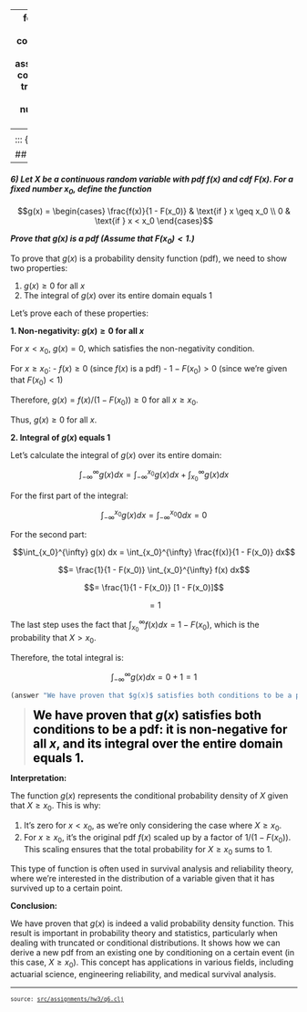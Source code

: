 
---
format:
  html: {toc: true, toc-depth: 3, theme: cosmo, number-sections: false, output-file: assignments.hw3.q6.html}
code-block-background: true
include-in-header: {text: '<link rel = "icon" href = "data:," />'}
toc-title-numbers: false
number-depth: 0

---
<style></style><style>.printedClojure .sourceCode {
  background-color: transparent;
  border-style: none;
}
</style><style>.clay-limit-image-width .clay-image {max-width: 100%}
.clay-side-by-side .sourceCode {margin: 0}
.clay-side-by-side {margin: 1em 0}
</style>
<script src="assignments.hw3.q6_files/md-default0.js" type="text/javascript"></script><script src="assignments.hw3.q6_files/md-default1.js" type="text/javascript"></script><script src="assignments.hw3.q6_files/katex2.js" type="text/javascript"></script><link href="https://cdn.jsdelivr.net/npm/katex@0.16.10/dist/katex.min.css" rel="stylesheet" type="text/css" />

::: {.sourceClojure}
```clojure
(ns assignments.hw3.q6
  (:require
    [assignments.hw3.utils :refer :all]))
```
:::


## Question 6
---

#### *6) Let X be a continuous random variable with pdf $f(x)$ and cdf $F(x)$. For a fixed number $x_0$, define the function*

$$g(x) = \begin{cases} 
    \frac{f(x)}{1 - F(x_0)} & \text{if } x \geq x_0 \\
    0 & \text{if } x < x_0
\end{cases}$$

***Prove that $g(x)$ is a pdf (Assume that $F(x_0) < 1$.)***

To prove that $g(x)$ is a probability density function (pdf), we need to show two properties:

1. $g(x) \geq 0$ for all $x$
2. The integral of $g(x)$ over its entire domain equals 1

Let's prove each of these properties:

**1. Non-negativity: $g(x) \geq 0$ for all $x$**

For $x < x_0$, $g(x) = 0$, which satisfies the non-negativity condition.

For $x \geq x_0$:
- $f(x) \geq 0$ (since $f(x)$ is a pdf)
- $1 - F(x_0) > 0$ (since we're given that $F(x_0) < 1$)

Therefore, $g(x) = f(x) / (1 - F(x_0)) \geq 0$ for all $x \geq x_0$.

Thus, $g(x) \geq 0$ for all $x$.

**2. Integral of $g(x)$ equals 1**

Let's calculate the integral of $g(x)$ over its entire domain:

$$\int_{-\infty}^{\infty} g(x) dx = \int_{-\infty}^{x_0} g(x) dx + \int_{x_0}^{\infty} g(x) dx$$

For the first part of the integral:

$$\int_{-\infty}^{x_0} g(x) dx = \int_{-\infty}^{x_0} 0 dx = 0$$

For the second part:

$$\int_{x_0}^{\infty} g(x) dx = \int_{x_0}^{\infty} \frac{f(x)}{1 - F(x_0)} dx$$

$$= \frac{1}{1 - F(x_0)} \int_{x_0}^{\infty} f(x) dx$$

$$= \frac{1}{1 - F(x_0)} [1 - F(x_0)]$$

$$= 1$$

The last step uses the fact that $\int_{x_0}^{\infty} f(x) dx = 1 - F(x_0)$, which is the probability that $X > x_0$.

Therefore, the total integral is:

$$\int_{-\infty}^{\infty} g(x) dx = 0 + 1 = 1$$


::: {.sourceClojure}
```clojure
(answer "We have proven that $g(x)$ satisfies both conditions to be a pdf: it is non-negative for all $x$, and its integral over the entire domain equals 1.")
```
:::


> <span style="color: black; font-size: 1.5em;">**We have proven that $g(x)$ satisfies both conditions to be a pdf: it is non-negative for all $x$, and its integral over the entire domain equals 1.**</span>

**Interpretation:**

The function $g(x)$ represents the conditional probability density of $X$ given that $X \geq x_0$. This is why:

1. It's zero for $x < x_0$, as we're only considering the case where $X \geq x_0$.
2. For $x \geq x_0$, it's the original pdf $f(x)$ scaled up by a factor of $1 / (1 - F(x_0))$. This scaling ensures that the total probability for $X \geq x_0$ sums to 1.

This type of function is often used in survival analysis and reliability theory, where we're interested in the distribution of a variable given that it has survived up to a certain point.

**Conclusion:**

We have proven that $g(x)$ is indeed a valid probability density function. This result is important in probability theory and statistics, particularly when dealing with truncated or conditional distributions. It shows how we can derive a new pdf from an existing one by conditioning on a certain event (in this case, $X \geq x_0$). This concept has applications in various fields, including actuarial science, engineering reliability, and medical survival analysis.


```{=html}
<div style="background-color:grey;height:2px;width:100%;"></div>
```



```{=html}
<div><pre><small><small>source: <a href="https://github.com/adabwana/f24-m6410-hw3/blob/master/src/assignments/hw3/q6.clj">src/assignments/hw3/q6.clj</a></small></small></pre></div>
```
